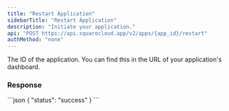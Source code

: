 ```yaml
---
title: "Restart Application"
sidebarTitle: "Restart Application"
description: "Initiate your application."
api: "POST https://api.squarecloud.app/v2/apps/{app_id}/restart"
authMethod: "none"
---
```



<Authorization />

<ParamField path="app_id" type="string" placeholder="Application ID" required>
  The ID of the application. You can find this in the URL of your application's dashboard.
</ParamField>

### Response

<Status />

<ResponseExample>
```json
{
    "status": "success"
}
```
</ResponseExample>